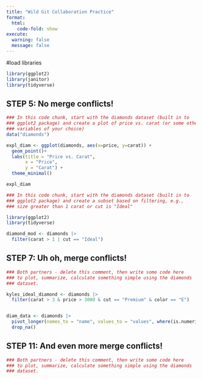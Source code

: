 ```yaml
---
title: "Wild Git Collaboration Practice"
format: 
  html:
    code-fold: show
execute: 
  warning: false
  message: false
---
```



#load libraries
```r
library(ggplot2)
library(janitor)
library(tidyverse)
```


## STEP 5: No merge conflicts!

```r
### In this code chunk, start with the diamonds dataset (built in to
### ggplot2 package) and create a plot of price vs. carat (or some other
### variables of your choice)
data("diamonds")

expl_diam <- ggplot(diamonds, aes(x=price, y=carat)) +
  geom_point()+
  labs(title = "Price vs. Carat",
       x = "Price",
       y = "Carat") +
  theme_minimal()

expl_diam
```

```r
### In this code chunk, start with the diamonds dataset (built in to
### ggplot2 package) and create a subset based on filtering, e.g., 
### size greater than 1 carat or cut is "Ideal"

library(ggplot2)
library(tidyverse)

diamond_mod <- diamonds |>
  filter(carat > 1 | cut == "Ideal")

```

## STEP 7: Uh oh, merge conflicts!

```r

### Both partners - delete this comment, then write some code here
### to plot, summarize, calculate something simple using the diamonds
### dataset.

kyles_ideal_diamond <- diamonds |>
  filter(carat > 3 & price > 3000 & cut == "Premium" & color == "E")


diam_data <- diamonds |>
  pivot_longer(names_to = "name", values_to = "values", where(is.numeric)) |>
  drop_na()

```

## STEP 11: And even more merge conflicts!

```r
### Both partners - delete this comment, then write some code here
### to plot, summarize, calculate something simple using the diamonds
### dataset.


```

